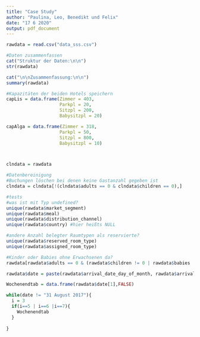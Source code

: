 ---
title: "Case Study"
author: "Paulina, Leo, Benedikt und Felix"
date: "17 6 2020"
output: pdf_document
---

```{r }
rawdata = read.csv("data_sss.csv")

#Daten zusammenfassen
cat("Struktur der Daten:\n\n")
str(rawdata)

cat("\n\nZusammenfassung:\n\n")
summary(rawdata)

#Kapazitäten der beiden Hotels speichern
capLis = data.frame(Zimmer = 403,
                    Parkpl = 20,
                    Sitzpl = 200,
                    Babysitzpl = 20)

capAlga = data.frame(Zimmer = 318,
                    Parkpl = 50,
                    Sitzpl = 800,
                    Babysitzpl = 10)



clndata = rawdata

#Datenbereinigung
#Buchungen löschen bei denen keine Gastanzahl gegeben ist
clndata = clndata[!(clndata$adults == 0 & clndata$children == 0),]

#tests
#was ist mit Typ undefined?
unique(rawdata$market_segment)
unique(rawdata$meal)
unique(rawdata$distribution_channel)
unique(rawdata$country) #hier heißts NULL

#andere Anzahl belegter Raumtypen als reservierte?
unique(rawdata$reserved_room_type)
unique(rawdata$assigned_room_type)

#Kinder oder Babies ohne Erwachsenen da?
rawdata[rawdata$adults == 0 & (rawdata$children != 0 | rawdata$babies !=0),]

rawdata$date = paste(rawdata$arrival_date_day_of_month, rawdata$arrival_date_month, rawdata$arrival_date_year)

Wochenendtab = data.frame(rawdata$date[1],FALSE)

while(date != "31 August 2017"){
  i = 3
  if(i==5 | i==6 |i==7){
    Wochenendtab
  }
  
}

```